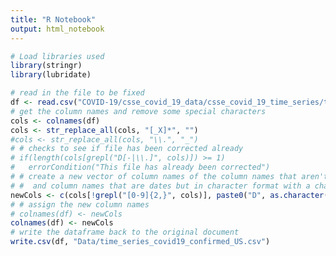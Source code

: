 ```yaml
---
title: "R Notebook"
output: html_notebook
---
```


```r
# Load libraries used
library(stringr)
library(lubridate)
```


```r
# read in the file to be fixed
df <- read.csv("COVID-19/csse_covid_19_data/csse_covid_19_time_series/time_series_covid19_confirmed_US.csv")
# get the column names and remove some special characters
cols <- colnames(df)
cols <- str_replace_all(cols, "[_X]*", "")
#cols <- str_replace_all(cols, "\\.", "_")
# # checks to see if file has been corrected already
# if(length(cols[grepl("D[-|\\.]", cols)]) >= 1)
#   errorCondition("This file has already been corrected")
# # create a new vector of column names of the column names that aren't dates
# #  and column names that are dates but in character format with a character prefix
newCols <- c(cols[!grepl("[0-9]{2,}", cols)], paste0("D", as.character(str_replace_all(mdy(cols[grepl("[0-9]{2,}", cols)]), "-", "_"))))
# # assign the new column names
# colnames(df) <- newCols
colnames(df) <- newCols
# write the dataframe back to the original document
write.csv(df, "Data/time_series_covid19_confirmed_US.csv")
```

